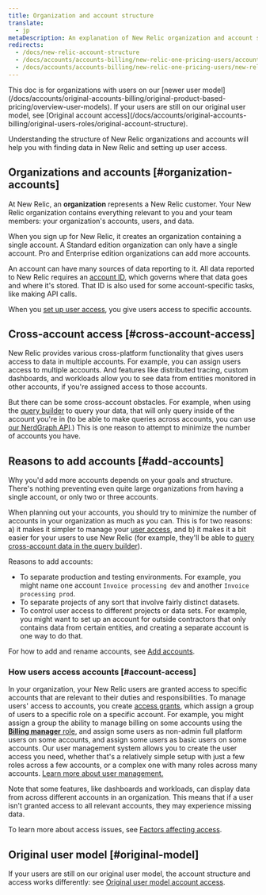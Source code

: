 ```yaml
---
title: Organization and account structure
translate:
  - jp
metaDescription: An explanation of New Relic organization and account structure.
redirects:
  - /docs/new-relic-account-structure
  - /docs/accounts/accounts-billing/new-relic-one-pricing-users/account-user-structure
  - /docs/accounts/accounts-billing/new-relic-one-pricing-users/new-relic-account-structure 
---
```


<Callout variant="tip">
This doc is for organizations with users on our [newer user model](/docs/accounts/original-accounts-billing/original-product-based-pricing/overview-user-models). If your users are still on our original user model, see [Original account access](/docs/accounts/original-accounts-billing/original-users-roles/original-account-structure).
</Callout>

Understanding the structure of New Relic organizations and accounts will help you with finding data in New Relic and setting up user access. 

## Organizations and accounts [#organization-accounts]

At New Relic, an **organization** represents a New Relic customer. Your New Relic organization contains everything relevant to you and your team members: your organization's accounts, users, and data.

When you sign up for New Relic, it creates an organization containing a single account. A Standard edition organization can only have a single account. Pro and Enterprise edition organizations can add more accounts. 

An account can have many sources of data reporting to it. All data reported to New Relic requires an [account ID](/docs/accounts/accounts-billing/account-structure/account-id), which governs where that data goes and where it's stored. That ID is also used for some account-specific tasks, like making API calls. 

When you [set up user access](/docs/accounts/accounts-billing/new-relic-one-user-management/user-management-concepts/#understand-concepts), you give users access to specific accounts. 

## Cross-account access [#cross-account-access]

New Relic provides various cross-platform functionality that gives users access to data in multiple accounts. For example, you can assign users access to multiple accounts. And features like distributed tracing, custom dashboards, and workloads allow you to see data from entities monitored in other accounts, if you're assigned access to those accounts. 

But there can be some cross-account obstacles. For example, when using the [query builder](/docs/query-your-data/explore-query-data/query-builder/introduction-query-builder) to query your data, that will only query inside of the account you're in (to be able to make queries across accounts, you can use [our NerdGraph API](/docs/apis/nerdgraph/examples/nerdgraph-nrql-tutorial).) This is one reason to attempt to minimize the number of accounts you have. 

## Reasons to add accounts [#add-accounts]

Why you'd add more accounts depends on your goals and structure. There's nothing preventing even quite large organizations from having a single account, or only two or three accounts. 

When planning out your accounts, you should try to minimize the number of accounts in your organization as much as you can. This is for two reasons: a) it makes it simpler to manage your [user access](#account-access), and b) it makes it a bit easier for your users to use New Relic (for example, they'll be able to [query cross-account data in the query builder](#cross-account-access)).

Reasons to add accounts: 

* To separate production and testing environments. For example, you might name one account `Invoice processing dev` and another `Invoice processing prod`.
* To separate projects of any sort that involve fairly distinct datasets. 
* To control user access to different projects or data sets. For example, you might want to set up an account for outside contractors that only contains data from certain entities, and creating a separate account is one way to do that. 

For how to add and rename accounts, see [Add accounts](/docs/accounts/accounts-billing/account-structure/add-accounts). 

### How users access accounts [#account-access]

In your organization, your New Relic users are granted access to specific accounts that are relevant to their duties and responsibilities. To manage users' access to accounts, you create [access grants](/docs/accounts/accounts-billing/new-relic-one-user-management/user-management-concepts#understand-concepts), which assign a group of users to a specific role on a specific account. For example, you might assign a group the ability to manage billing on some accounts using the [**Billing manager** role](/docs/accounts/accounts-billing/new-relic-one-user-management/user-management-concepts#standard-roles), and assign some users as non-admin full platform users on some accounts, and assign some users as basic users on some accounts. Our user management system allows you to create the user access you need, whether that's a relatively simple setup with just a few roles across a few accounts, or a complex one with many roles across many accounts. [Learn more about user management.](/docs/accounts/accounts-billing/new-relic-one-user-management/)

Note that some features, like dashboards and workloads, can display data from across different accounts in an organization. This means that if a user isn't granted access to all relevant accounts, they may experience missing data.

To learn more about access issues, see [Factors affecting access](/docs/accounts/accounts-billing/account-structure/factors-affecting-access-features-data/).

## Original user model [#original-model]

If your users are still on our original user model, the account structure and access works differently: see [Original user model account access](/docs/accounts/original-accounts-billing/original-users-roles/original-account-structure).

